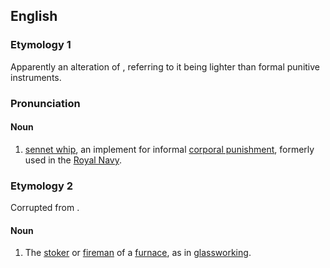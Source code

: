 ==English==

===Etymology 1===
Apparently an alteration of {{m|en|teaser}}, referring to it being lighter than formal punitive instruments.

===Pronunciation===
{{rfp|en}}

====Noun====
{{en-noun}}

# [[sennet whip]], an implement for informal [[corporal punishment]], formerly used in the [[Royal Navy]].

===Etymology 2===
Corrupted from {{etyl|fr|en}} {{m|fr|tiser||to feed a fire}}.

====Noun====
{{en-noun}}

# The [[stoker]] or [[fireman]] of a [[furnace]], as in [[glassworking]].
#: {{rfquotek|en|Tomlinson}}